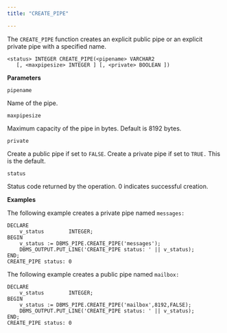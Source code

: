 ```yaml
---
title: "CREATE_PIPE"

---
```


The `CREATE_PIPE` function creates an explicit public pipe or an explicit private pipe with a specified name.

```text
<status> INTEGER CREATE_PIPE(<pipename> VARCHAR2
   [, <maxpipesize> INTEGER ] [, <private> BOOLEAN ])
```

**Parameters**

`pipename`

 Name of the pipe.

`maxpipesize`

 Maximum capacity of the pipe in bytes. Default is 8192 bytes.

`private`

 Create a public pipe if set to `FALSE`. Create a private pipe if set to `TRUE.` This is the default.

`status`

 Status code returned by the operation. 0 indicates successful creation.

**Examples**

The following example creates a private pipe named `messages:`

```text
DECLARE
    v_status        INTEGER;
BEGIN
    v_status := DBMS_PIPE.CREATE_PIPE('messages');
    DBMS_OUTPUT.PUT_LINE('CREATE_PIPE status: ' || v_status);
END;
CREATE_PIPE status: 0
```

The following example creates a public pipe named `mailbox:`

```text
DECLARE
    v_status        INTEGER;
BEGIN
    v_status := DBMS_PIPE.CREATE_PIPE('mailbox',8192,FALSE);
    DBMS_OUTPUT.PUT_LINE('CREATE_PIPE status: ' || v_status);
END;
CREATE_PIPE status: 0
```
